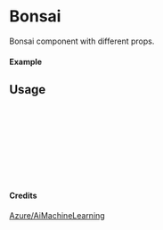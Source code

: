 
<Meta of={Bonsai} title="Azure/AiMachineLearning/Bonsai" />

# Bonsai

Bonsai component with different props.

#### Example

<Canvas of={Bonsai.Primary} />

## Usage

```ts
import { Bonsai } from "yadl-ui";

const Example = () => {
  return (
      <Bonsai />
  );
};

export default Example;
```

#### Credits
[Azure/AiMachineLearning](https://learn.microsoft.com/en-us/azure/architecture/icons/)
